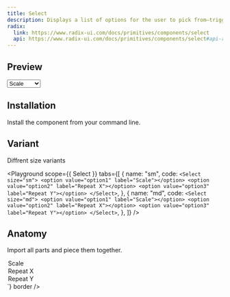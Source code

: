 ```yaml
---
title: Select
description: Displays a list of options for the user to pick from—triggered by a button.
radix:
  link: https://www.radix-ui.com/docs/primitives/components/select
  api: https://www.radix-ui.com/docs/primitives/components/select#api-reference
---
```

## Preview

<Preview>
  <Flex
    css={{
      flexDirection: "column",
      alignItems: "center",
      gap: "$3",
    }}
  >
  <Select>
    <option value="option1" label="Scale"></option>
    <option value="option2" label="Repeat X"></option>
    <option value="option3" label="Repeat Y"></option>
  </Select>
  </Flex>
</Preview>

## Installation

Install the component from your command line.

<LiveProvider>
    <LiveEditor code={`npm install @odpf/apsara`} border/>
</LiveProvider>


## Variant

Diffrent size variants

<Playground
    scope={{ Select }}
    tabs={[
        {
            name: "sm",
            code: `<Select size="sm">
              <option value="option1" label="Scale"></option>
              <option value="option2" label="Repeat X"></option>
              <option value="option3" label="Repeat Y"></option>
            </Select>`,
        },
        {
            name: "md",
            code: `<Select size="md">
              <option value="option1" label="Scale"></option>
              <option value="option2" label="Repeat X"></option>
              <option value="option3" label="Repeat Y"></option>
            </Select>`,
        },
    ]}
/>

## Anatomy
Import all parts and piece them together.

<LiveProvider>
    <LiveEditor code={`


<Select>
  <option value="option1" label="Scale"></option>
  <option value="option2" label="Repeat X"></option>
  <option value="option3" label="Repeat Y"></option>
</Select>
`} border />
</LiveProvider>
